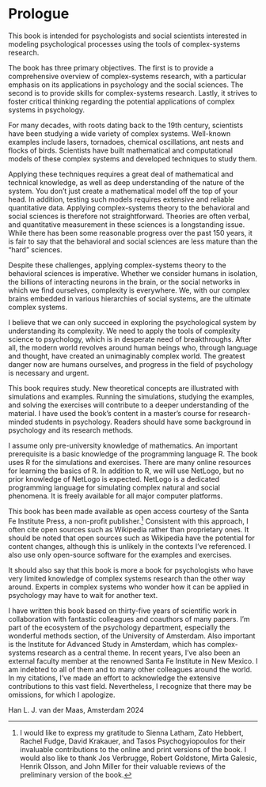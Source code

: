 # Prologue {.unnumbered}

This book is intended for psychologists and social scientists interested in modeling psychological processes using the tools of complex-systems research.

The book has three primary objectives. The first is to provide a comprehensive overview of complex-systems research, with a particular emphasis on its applications in psychology and the social sciences. The second is to provide skills for complex-systems research. Lastly, it strives to foster critical thinking regarding the potential applications of complex systems in psychology.

For many decades, with roots dating back to the 19th century, scientists have been studying a wide variety of complex systems. Well-known examples include lasers, tornadoes, chemical oscillations, ant nests and flocks of birds. Scientists have built mathematical and computational models of these complex systems and developed techniques to study them.

Applying these techniques requires a great deal of mathematical and technical knowledge, as well as deep understanding of the nature of the system. You don't just create a mathematical model off the top of your head. In addition, testing such models requires extensive and reliable quantitative data. Applying complex-systems theory to the behavioral and social sciences is therefore not straightforward. Theories are often verbal, and quantitative measurement in these sciences is a longstanding issue. While there has been some reasonable progress over the past 150 years, it is fair to say that the behavioral and social sciences are less mature than the "hard" sciences.

Despite these challenges, applying complex-systems theory to the behavioral sciences is imperative. Whether we consider humans in isolation, the billions of interacting neurons in the brain, or the social networks in which we find ourselves, complexity is everywhere. We, with our complex brains embedded in various hierarchies of social systems, are the ultimate complex systems.

I believe that we can only succeed in exploring the psychological system by understanding its complexity. We need to apply the tools of complexity science to psychology, which is in desperate need of breakthroughs. After all, the modern world revolves around human beings who, through language and thought, have created an unimaginably complex world. The greatest danger now are humans ourselves, and progress in the field of psychology is necessary and urgent.

This book requires study. New theoretical concepts are illustrated with simulations and examples. Running the simulations, studying the examples, and solving the exercises will contribute to a deeper understanding of the material. I have used the book's content in a master's course for research-minded students in psychology. Readers should have some background in psychology and its research methods.

I assume only pre-university knowledge of mathematics. An important prerequisite is a basic knowledge of the programming language R. The book uses R for the simulations and exercises. There are many online resources for learning the basics of R. In addition to R, we will use NetLogo, but no prior knowledge of NetLogo is expected. NetLogo is a dedicated programming language for simulating complex natural and social phenomena. It is freely available for all major computer platforms.

This book has been made available as open access courtesy of the Santa Fe Institute Press, a non-profit publisher.[^index-1] Consistent with this approach, I often cite open sources such as Wikipedia rather than proprietary ones. It should be noted that open sources such as Wikipedia have the potential for content changes, although this is unlikely in the contexts I've referenced. I also use only open-source software for the examples and exercises.

[^index-1]: I would like to express my gratitude to Sienna Latham, Zato Hebbert, Rachel Fudge, David Krakauer, and Tasos Psychogyiopoulos for their invaluable contributions to the online and print versions of the book. I would also like to thank Jos Verbrugge, Robert Goldstone, Mirta Galesic, Henrik Olsson, and John Miller for their valuable reviews of the preliminary version of the book.

It should also say that this book is more a book for psychologists who have very limited knowledge of complex systems research than the other way around. Experts in complex systems who wonder how it can be applied in psychology may have to wait for another text.

I have written this book based on thirty-five years of scientific work in collaboration with fantastic colleagues and coauthors of many papers. I’m part of the ecosystem of the psychology department, especially the wonderful methods section, of the University of Amsterdam. Also important is the Institute for Advanced Study in Amsterdam, which has complex-systems research as a central theme. In recent years, I’ve also been an external faculty member at the renowned Santa Fe Institute in New Mexico. I am indebted to all of them and to many other colleagues around the world. In my citations, I’ve made an effort to acknowledge the extensive contributions to this vast field. Nevertheless, I recognize that there may be omissions, for which I apologize.

Han L. J. van der Maas, Amsterdam 2024

